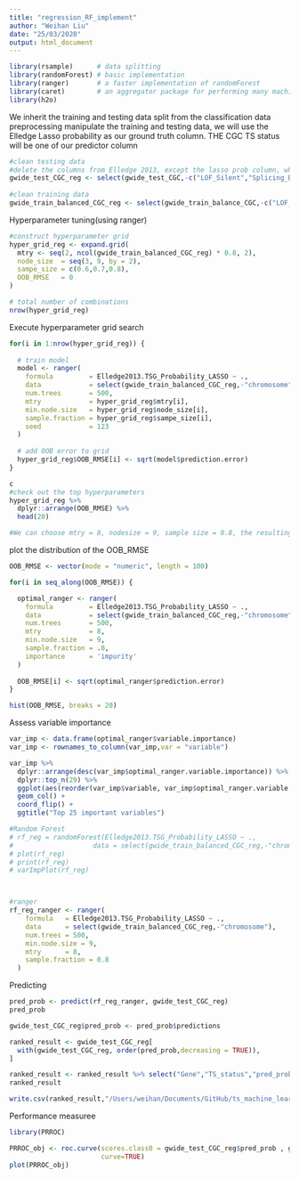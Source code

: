 ```yaml
---
title: "regression_RF_implement"
author: "Weihan Liu"
date: "25/03/2020"
output: html_document
---
```


```r
library(rsample)      # data splitting 
library(randomForest) # basic implementation
library(ranger)       # a faster implementation of randomForest
library(caret)        # an aggregator package for performing many machine learning models
library(h2o)   
```


We inherit the training and testing data split from the classification data preprocessing
manipulate the training and testing data, we will use the Elledge Lasso probability as our ground truth column. THE CGC TS status will be one of our predictor column
```r
#clean testing data
#delete the columns from Elledge 2013, except the lasso prob column, which will be used as ground truth column.We delete all the other columns from Elledge 2013 because they are correlated with
gwide_test_CGC_reg <- select(gwide_test_CGC,-c("LOF_Silent","Splicing_Benign","MissDamaging_Benign","hits"))
 
#clean training data
gwide_train_balanced_CGC_reg <- select(gwide_train_balance_CGC,-c("LOF_Silent","Splicing_Benign","MissDamaging_Benign"))
```

Hyperparameter tuning(using ranger)
```r
#construct hyperparameter grid
hyper_grid_reg <- expand.grid(
  mtry <- seq(2, ncol(gwide_train_balanced_CGC_reg) * 0.8, 2),
  node_size  = seq(3, 9, by = 2),
  sampe_size = c(0.6,0.7,0.8),
  OOB_RMSE   = 0
)

# total number of combinations
nrow(hyper_grid_reg)
```

Execute hyperparameter grid search
```r

for(i in 1:nrow(hyper_grid_reg)) {
  
  # train model
  model <- ranger(
    formula         = Elledge2013.TSG_Probability_LASSO ~ ., 
    data            = select(gwide_train_balanced_CGC_reg,-"chromosome"), 
    num.trees       = 500,
    mtry            = hyper_grid_reg$mtry[i],
    min.node.size   = hyper_grid_reg$node_size[i],
    sample.fraction = hyper_grid_reg$sampe_size[i],
    seed            = 123
  )
  
  # add OOB error to grid
  hyper_grid_reg$OOB_RMSE[i] <- sqrt(model$prediction.error)
}

c
#check out the top hyperparameters
hyper_grid_reg %>% 
  dplyr::arrange(OOB_RMSE) %>%
  head(20)

#We can choose mtry = 8, nodesize = 9, sample size = 0.8, the resulting OOB_RMSE is 0.2770774
```


plot the distribution of the OOB_RMSE
```r
OOB_RMSE <- vector(mode = "numeric", length = 100)

for(i in seq_along(OOB_RMSE)) {

  optimal_ranger <- ranger(
    formula         = Elledge2013.TSG_Probability_LASSO ~ ., 
    data            = select(gwide_train_balanced_CGC_reg,-"chromosome"), 
    num.trees       = 500,
    mtry            = 8,
    min.node.size   = 9,
    sample.fraction = .8,
    importance      = 'impurity'
  )
  
  OOB_RMSE[i] <- sqrt(optimal_ranger$prediction.error)
}

hist(OOB_RMSE, breaks = 20)
```

Assess variable importance
```r
var_imp <- data.frame(optimal_ranger$variable.importance)
var_imp <- rownames_to_column(var_imp,var = "variable")

var_imp %>% 
  dplyr::arrange(desc(var_imp$optimal_ranger.variable.importance)) %>%
  dplyr::top_n(29) %>%
  ggplot(aes(reorder(var_imp$variable, var_imp$optimal_ranger.variable.importance), var_imp$optimal_ranger.variable.importance)) +
  geom_col() +
  coord_flip() +
  ggtitle("Top 25 important variables")


```

```r
#Random Forest
# rf_reg = randomForest(Elledge2013.TSG_Probability_LASSO ~ .,  
#                    data = select(gwide_train_balanced_CGC_reg,-"chromosome"),importance = TRUE,mtry = 8,nodesize = 9,sampsize = nrow(gwide_train_balanced_CGC_reg))
# plot(rf_reg) 
# print(rf_reg)
# varImpPlot(rf_reg)



#ranger
rf_reg_ranger <- ranger(
    formula   = Elledge2013.TSG_Probability_LASSO ~ ., 
    data      = select(gwide_train_balanced_CGC_reg,-"chromosome"), 
    num.trees = 500,
    min.node.size = 9,
    mtry      = 8,
    sample.fraction = 0.8
  )

```

Predicting
```r
pred_prob <- predict(rf_reg_ranger, gwide_test_CGC_reg)
pred_prob

gwide_test_CGC_reg$pred_prob <- pred_prob$predictions

ranked_result <- gwide_test_CGC_reg[
  with(gwide_test_CGC_reg, order(pred_prob,decreasing = TRUE)),
]

ranked_result <- ranked_result %>% select("Gene","TS_status","pred_prob")
ranked_result 

write.csv(ranked_result,"/Users/weihan/Documents/GitHub/ts_machine_learning/data/gwide_hema_regression/ranked_result.csv")
```


Performance measuree
```r
library(PRROC)

PRROC_obj <- roc.curve(scores.class0 = gwide_test_CGC_reg$pred_prob , gwide_test_CGC_reg$Elledge2013.TSG_Probability_LASSO,
                       curve=TRUE)
plot(PRROC_obj)
```

